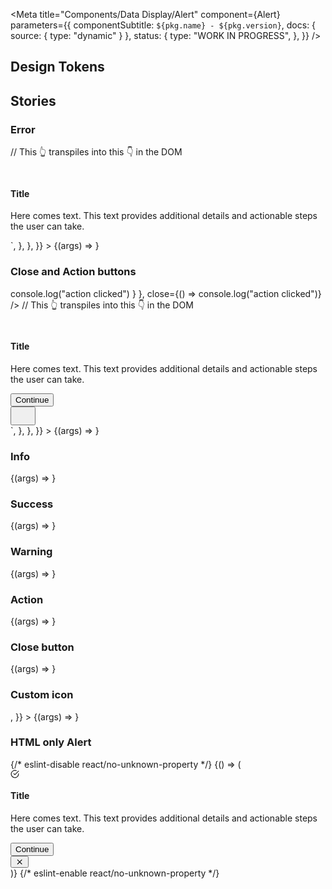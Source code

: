 
<Meta
  title="Components/Data Display/Alert"
  component={Alert}
  parameters={{
    componentSubtitle: `${pkg.name} - ${pkg.version}`,
    docs: { source: { type: "dynamic" } },
    status: {
      type: "WORK IN PROGRESS",
    },
  }}
/>

<Description markdown={readme} />

## Design Tokens

<DesignTokenDocBlock categoryName="Alert" viewType="table" />

## Stories

<ArgsTable of={Alert} />

### Error

<Canvas>
  <Story
    name="Error"
    args={{
      title: "Title",
      text: "Here comes text. This text provides additional details and actionable steps the user can take.",
      variant: "error",
    }}
    parameters={{
      docs: {
        source: {
          code: `
const ErrorAlert = <Alert
  text="Here comes text. This text provides additional details and actionable steps the user can take."
  title="Title"
  variant="error"
/>
// This 👆 transpiles into this 👇 in the DOM
<div class="denhaag-alert" variant="error">
  <div class="denhaag-alert__main-content">
    <div class="denhaag-alert__icon">
      <svg width="24" height="24" ...>...</svg>
    </div>
    <div class="denhaag-alert__content">
      <h4 class="utrecht-heading-4 utrecht-heading-4--distanced">Title</h4>
      <p class="utrecht-paragraph utrecht-paragraph--distanced">
        Here comes text. This text provides additional details and actionable steps the user can take.
      </p>
    </div>
  </div>
</div>
    `,
        },
      },
    }}
  >
    {(args) => <Alert {...args}></Alert>}
  </Story>
</Canvas>

### Close and Action buttons

<Canvas>
  <Story
    name="Close and Action buttons"
    args={{
      title: "Title",
      text: "Here comes text. This text provides additional details and actionable steps the user can take.",
      variant: "success",
      action: { buttonText: "Continue", onClick: action("Warning Action clicked") },
      close: action("Close clicked"),
    }}
    parameters={{
      docs: {
        source: {
          code: `
const SuccessAlert = <Alert
  text="Here comes text. This text provides additional details and actionable steps the user can take."
  title="Title"
  variant="error",
  action={ { buttonText: "Continue", onClick: () => console.log("action clicked") } },
  close={() => console.log("action clicked")}
/>
// This 👆 transpiles into this 👇 in the DOM
<div class="denhaag-alert" variant="success">
  <div class="denhaag-alert__main-content">
    <div class="denhaag-alert__icon">
      <svg width="24" height="24" ...>...</svg>
    </div>
    <div class="denhaag-alert__content">
      <h4 class="utrecht-heading-4 utrecht-heading-4--distanced">
        Title
      </h4>
      <p class="utrecht-paragraph utrecht-paragraph--distanced">
        Here comes text. This text provides additional details and actionable steps the user can take.
      </p>
      <button class="denhaag-button denhaag-button--primary-action denhaag-button--medium" tabindex="0" type="button">
        <span class="denhaag-button__label">Continue</span>
      </button>
    </div>
  </div>
  <div class="denhaag-alert__close">
  <button class="MuiButtonBase-root MuiIconButton-root denhaag-icon-button MuiIconButton-colorInherit" tabindex="0" type="button" aria-label="Close">
    <span class="MuiIconButton-label">
      <svg width="24" height="24" ...>...</svg>
    </span>
  </button>
  </div>
</div>
    `,
        },
      },
    }}
  >
    {(args) => <Alert {...args}></Alert>}
  </Story>
</Canvas>

### Info

<Canvas>
  <Story
    name="Info"
    args={{
      title: "Title",
      text: "Here comes text. This text provides additional details and actionable steps the user can take.",
      variant: "info",
    }}
  >
    {(args) => <Alert {...args}></Alert>}
  </Story>
</Canvas>

### Success

<Canvas>
  <Story
    name="Success"
    args={{
      title: "Title",
      text: "Here comes text. This text provides additional details and actionable steps the user can take.",
      variant: "success",
    }}
  >
    {(args) => <Alert {...args}></Alert>}
  </Story>
</Canvas>

### Warning

<Canvas>
  <Story
    name="Warning"
    args={{
      title: "Title",
      text: "Here comes text. This text provides additional details and actionable steps the user can take.",
      variant: "warning",
    }}
  >
    {(args) => <Alert {...args}></Alert>}
  </Story>
</Canvas>

### Action

<Canvas>
  <Story
    name="Warning with Action"
    args={{
      title: "Title",
      text: "Here comes text. This text provides additional details and actionable steps the user can take.",
      variant: "warning",
      action: { buttonText: "Action", onClick: action("Warning Action clicked") },
    }}
  >
    {(args) => <Alert {...args}></Alert>}
  </Story>
</Canvas>

### Close button

<Canvas>
  <Story
    name="Close button"
    args={{
      title: "Title",
      text: "Here comes text. This text provides additional details and actionable steps the user can take.",
      variant: "info",
      close: action("Close clicked"),
    }}
  >
    {(args) => <Alert {...args}></Alert>}
  </Story>
</Canvas>

### Custom icon

<Canvas>
  <Story
    name="Custom icon"
    args={{
      title: "Title",
      text: "Support Icons can be overwritten!",
      variant: "info",
      close: action("Close clicked"),
      supportIcon: <MegaphoneIcon />,
    }}
  >
    {(args) => <Alert {...args}></Alert>}
  </Story>
</Canvas>

### HTML only Alert

<Canvas>
  <Story name="HTML Alert" args={{}}>
    {/* eslint-disable react/no-unknown-property */}
    {() => (
      <div class="denhaag-alert denhaag-alert--success">
        <div class="denhaag-alert__main-content">
          <div class="denhaag-alert__icon">
            <svg
              width="1em"
              height="1em"
              viewBox="0 0 24 24"
              xmlns="http://www.w3.org/2000/svg"
              class="denhaag-icon"
              focusable="false"
              aria-hidden="true"
              shape-rendering="auto"
            >
              <path
                d="M22 11.08V12a10 10 0 11-5.93-9.14"
                stroke="currentColor"
                fill="none"
                stroke-width="2"
                stroke-linecap="round"
                stroke-linejoin="round"
              ></path>
              <path
                d="M22 4L12 14.01l-3-3"
                stroke="currentColor"
                fill="none"
                stroke-width="2"
                stroke-linecap="round"
                stroke-linejoin="round"
              ></path>
            </svg>
          </div>
          <div class="denhaag-alert__content">
            <h4 class="utrecht-heading-4 utrecht-heading-4--distanced">Title</h4>
            <p class="utrecht-paragraph utrecht-paragraph--distanced">
              Here comes text. This text provides additional details and actionable steps the user can take.
            </p>
            <button
              class="denhaag-button denhaag-button--primary-action denhaag-button--medium"
              tabindex="0"
              type="button"
            >
              <span class="denhaag-button__label">Continue</span>
            </button>
          </div>
        </div>
        <div class="denhaag-alert__close">
          <button class="denhaag-icon-button" tabindex="0" type="button" aria-label="Close">
            <span class="denhaag-icon-button__label">
              <svg
                width="1em"
                height="1em"
                viewBox="0 0 24 24"
                fill="none"
                xmlns="http://www.w3.org/2000/svg"
                class="denhaag-icon"
                focusable="false"
                aria-hidden="true"
                shape-rendering="auto"
              >
                <path
                  d="M5.293 5.293a1 1 0 011.414 0L12 10.586l5.293-5.293a1 1 0 111.414 1.414L13.414 12l5.293 5.293a1 1 0 01-1.414 1.414L12 13.414l-5.293 5.293a1 1 0 01-1.414-1.414L10.586 12 5.293 6.707a1 1 0 010-1.414z"
                  fill="currentColor"
                ></path>
              </svg>
            </span>
          </button>
        </div>
      </div>
    )}
    {/* eslint-enable react/no-unknown-property */}
  </Story>
</Canvas>

